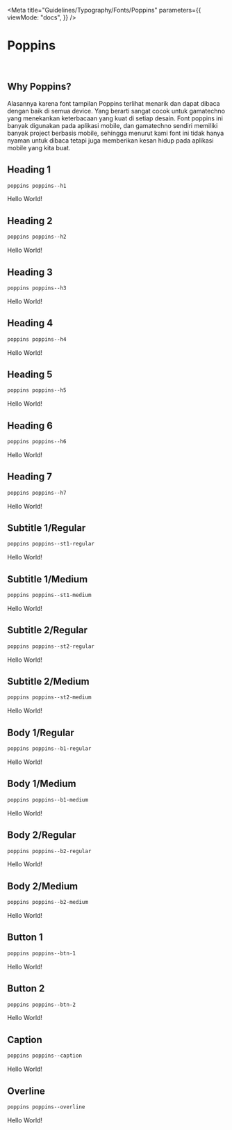 
<Meta
  title="Guidelines/Typography/Fonts/Poppins"
  parameters={{
    viewMode: "docs",
  }}
/>

<style>{`
  @import url('https://fonts.googleapis.com/css2?family=Poppins:ital,wght@0,100;0,200;0,300;0,400;0,500;0,600;0,700;0,800;0,900;1,100;1,200;1,300;1,400;1,500;1,600;1,700;1,800;1,900&display=swap');

  .sample--container {
    margin-bottom: 70px;
  }

  .poppins-h1 {
    font-family: "Poppins", sans-serif;
    font-size: 96px;
    font-style: normal;
    font-weight: 600;
    line-height: 128px;
    letter-spacing: -0.015em;
    text-align: left;
  }

  .poppins-h2 {
    font-family: "Poppins", sans-serif;
    font-size: 80px;
    font-style: normal;
    font-weight: 300;
    line-height: 104px;
    letter-spacing: -0.015em;
    text-align: left;
  }

  .poppins-h3 {
    font-family: "Poppins", sans-serif;
    font-size: 64px;
    font-style: normal;
    font-weight: 400;
    line-height: 88px;
    letter-spacing: 0.005em;
    text-align: left;
  }

  .poppins-h4 {
    font-family: "Poppins", sans-serif;
    font-size: 48px;
    font-style: normal;
    font-weight: 400;
    line-height: 64px;
    letter-spacing: 0.0025em;
    text-align: left;
  }

  .poppins-h5 {
    font-family: "Poppins", sans-serif;
    font-size: 32px;
    font-style: normal;
    font-weight: 400;
    line-height: 40px;
    letter-spacing: 0.0025em;
    text-align: left;
  }

  .poppins-h6 {
    font-family: "Poppins", sans-serif;
    font-size: 24px;
    font-style: normal;
    font-weight: 500;
    line-height: 32px;
    letter-spacing: 0.0015em;
    text-align: left;
  }

  .poppins-h7 {
    font-family: "Poppins", sans-serif;
    font-size: 20px;
    font-style: normal;
    font-weight: 500;
    line-height: 28px;
    letter-spacing: 0.0015em;
    text-align: left;
  }

  .poppins-st1-regular {
    font-family: "Poppins", sans-serif;
    font-size: 18px;
    font-style: normal;
    font-weight: 400;
    line-height: 26px;
    letter-spacing: 0.0015em;
    text-align: left;
  }

  .poppins-st1-medium {
    font-family: "Poppins", sans-serif;
    font-size: 18px;
    font-style: normal;
    font-weight: 500;
    line-height: 26px;
    letter-spacing: 0.0015em;
    text-align: left;
  }

  .poppins-st2-regular {
    font-family: "Poppins", sans-serif;
    font-size: 14px;
    font-style: normal;
    font-weight: 400;
    line-height: 22px;
    letter-spacing: 0.0015em;
    text-align: left;
  }

  .poppins-st2-medium {
    font-family: "Poppins", sans-serif;
    font-size: 14px;
    font-style: normal;
    font-weight: 500;
    line-height: 22px;
    letter-spacing: 0.0015em;
    text-align: left;
  }

  .poppins-b1-regular {
    font-family: "Poppins", sans-serif;
    font-size: 16px;
    font-style: normal;
    font-weight: 400;
    line-height: 24px;
    letter-spacing: 0.0015em;
    text-align: left;
  }

  .poppins-b1-medium {
    font-family: "Poppins", sans-serif;
    font-size: 16px;
    font-style: normal;
    font-weight: 500;
    line-height: 24px;
    letter-spacing: 0.0015em;
    text-align: left;
  }

  .poppins-b2-regular {
    font-family: "Poppins", sans-serif;
    font-size: 12px;
    font-style: normal;
    font-weight: 400;
    line-height: 20px;
    letter-spacing: 0.0015em;
    text-align: left;
  }

  .poppins-b2-medium {
    font-family: "Poppins", sans-serif;
    font-size: 12px;
    font-style: normal;
    font-weight: 500;
    line-height: 20px;
    letter-spacing: 0.0015em;
    text-align: left;
  }

  .poppins-btn-1 {
    font-family: "Poppins", sans-serif;
    font-size: 16px;
    font-style: normal;
    font-weight: 600;
    line-height: 24px;
    letter-spacing: 0.0015em;
    text-align: left;
  }

  .poppins-btn-2 {
    font-family: "Poppins", sans-serif;
    font-size: 16px;
    font-style: normal;
    font-weight: 600;
    line-height: 24px;
    letter-spacing: 0.0015em;
    text-align: left;
  }

  .poppins-caption {
    font-family: "Poppins", sans-serif;
    font-size: 12px;
    font-style: normal;
    font-weight: 400;
    line-height: 20px;
    letter-spacing: 0.0015em;
    text-align: left;
  }

  .poppins-overline {
    font-family: "Poppins", sans-serif;
    font-size: 10px;
    font-style: normal;
    font-weight: 400;
    line-height: 18px;
    letter-spacing: 0.0015em;
    text-align: left;
  }
`}</style>

# Poppins

<br />

## Why Poppins?

Alasannya karena font tampilan Poppins terlihat menarik dan dapat dibaca dengan baik di semua device. Yang berarti sangat cocok untuk gamatechno yang menekankan keterbacaan yang kuat di setiap desain. Font poppins ini banyak digunakan pada aplikasi mobile, dan gamatechno sendiri memiliki banyak project berbasis mobile, sehingga menurut kami font ini tidak hanya nyaman untuk dibaca tetapi juga memberikan kesan hidup pada aplikasi mobile yang kita buat.

## Heading 1

```css
poppins poppins--h1
```

<div class="sample--container">
  <p class="poppins-h1">Hello World!</p>
</div>

## Heading 2

```css
poppins poppins--h2
```

<div class="sample--container">
  <p class="poppins-h2">Hello World!</p>
</div>

## Heading 3

```css
poppins poppins--h3
```

<div class="sample--container">
  <p class="poppins-h3">Hello World!</p>
</div>

## Heading 4

```css
poppins poppins--h4
```

<div class="sample--container">
  <p class="poppins-h4">Hello World!</p>
</div>

## Heading 5

```css
poppins poppins--h5
```

<div class="sample--container">
  <p class="poppins-h5">Hello World!</p>
</div>

## Heading 6

```css
poppins poppins--h6
```

<div class="sample--container">
  <p class="poppins-h6">Hello World!</p>
</div>

## Heading 7

```css
poppins poppins--h7
```

<div class="sample--container">
  <p class="poppins-h7">Hello World!</p>
</div>

## Subtitle 1/Regular

```css
poppins poppins--st1-regular
```

<div class="sample--container">
  <p class="poppins-st1-regular">Hello World!</p>
</div>

## Subtitle 1/Medium

```css
poppins poppins--st1-medium
```

<div class="sample--container">
  <p class="poppins-st1-medium">Hello World!</p>
</div>

## Subtitle 2/Regular

```css
poppins poppins--st2-regular
```

<div class="sample--container">
  <p class="poppins-st2-regular">Hello World!</p>
</div>

## Subtitle 2/Medium

```css
poppins poppins--st2-medium
```

<div class="sample--container">
  <p class="poppins-st2-medium">Hello World!</p>
</div>

## Body 1/Regular

```css
poppins poppins--b1-regular
```

<div class="sample--container">
  <p class="poppins-b1-regular">Hello World!</p>
</div>

## Body 1/Medium

```css
poppins poppins--b1-medium
```

<div class="sample--container">
  <p class="poppins-b1-medium">Hello World!</p>
</div>

## Body 2/Regular

```css
poppins poppins--b2-regular
```

<div class="sample--container">
  <p class="poppins-b2-regular">Hello World!</p>
</div>

## Body 2/Medium

```css
poppins poppins--b2-medium
```

<div class="sample--container">
  <p class="poppins-b2-medium">Hello World!</p>
</div>

## Button 1

```css
poppins poppins--btn-1
```

<div class="sample--container">
  <p class="poppins-btn-1">Hello World!</p>
</div>

## Button 2

```css
poppins poppins--btn-2
```

<div class="sample--container">
  <p class="poppins-btn-2">Hello World!</p>
</div>

## Caption

```css
poppins poppins--caption
```

<div class="sample--container">
  <p class="poppins-caption">Hello World!</p>
</div>

## Overline

```css
poppins poppins--overline
```

<div class="sample--container">
  <p class="poppins-overline">Hello World!</p>
</div>
